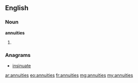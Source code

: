 ==English==

===Noun===
'''annuities'''

# {{plural of|annuity}}

===Anagrams===
* [[insinuate#English|insinuate]]

[[ar:annuities]]
[[eo:annuities]]
[[fr:annuities]]
[[mg:annuities]]
[[my:annuities]]